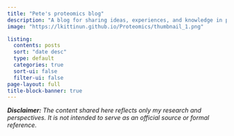 ```yaml
---
title: "Pete's proteomics blog"
description: "A blog for sharing ideas, experiences, and knowledge in proteomics." 
image: "https://lkittinun.github.io/Proteomics/thumbnail_1.png"

listing:
  contents: posts
  sort: "date desc"
  type: default
  categories: true
  sort-ui: false
  filter-ui: false
page-layout: full
title-block-banner: true
---
```


***Disclaimer:** The content shared here reflects only my research and perspectives. It is not intended to serve as an official source or formal reference.*
